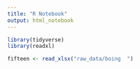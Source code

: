 ```yaml
---
title: "R Notebook"
output: html_notebook
---
```

```r
library(tidyverse)
library(readxl)
```


```r
fifteen <- read_xlsx("raw_data/boing  ")
```

